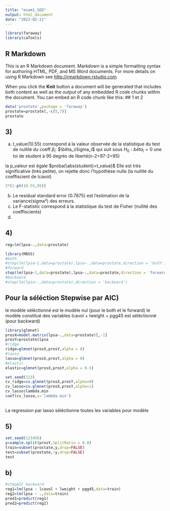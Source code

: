 ```yaml
---
title: "exam1_SED"
output: html_document
date: "2023-02-21"
---
```


```r
library(faraway)
library(caTools)
```

## R Markdown

This is an R Markdown document. Markdown is a simple formatting syntax for authoring HTML, PDF, and MS Word documents. For more details on using R Markdown see <http://rmarkdown.rstudio.com>.

When you click the **Knit** button a document will be generated that includes both content as well as the output of any embedded R code chunks within the document. You can embed an R code chunk like this:
## 1 et 2
```r
data('prostate',package = 'faraway')
prostate=prostate[,-c(5,7)]
prostate
```

## 3)
a)
t_value(10.55) correspond à la valeur observée de la statistique du test de nullité du coeff $\beta_i$: $\bêta_i/ŝigma_i$ qui suit sous $H_0: bêta_i=0$ une loi de student à 95 degrès de liberté(n-2=97-2=95)

la p_valeur est égale $proba(\abs(student)>t_value)$
Elle est très significative (très petite), on rejette donc l'hypothèse nulle 
(la nullité du coeffiscient de lcavol)
```r
2*(1-pt(10.55,95))
```

b)
Le residual standard error (0.7875) est l'estimation de la variance(sigma²) des erreurs.
c)
Le F-statistic correspond à la statistique du test de Fisher (nullité des coeffiscients)
d)

## 4)
```r
reg=lm(lpsa~.,data=prostate)

library(MASS)
#both
#step(lm(lpsa~1,data=prostate),lpsa~.,data=prostate,direction = 'both')
#forward
step(lm(lpsa~1,data=prostate),lpsa~.,data=prostate,direction = 'forward')
#backward
#step(lm(lpsa~.,data=prostate),direction = 'backward')
```
## Pour la séléction Stepwise par AIC)
le modèle séléctionné est le modèle nul (pour le both et le forward)
le modèle constitué des variables lcavol + lweight + pgg45 est séléctionné (pour backward)
```r
library(glmnet)
prosX=model.matrix(lpsa~.,data=prostate)[,-1]
prosY=prostate$lpsa
#ridge
ridge=glmnet(prosX,prosY,alpha = 0)
#lasso
lasso=glmnet(prosX,prosY,alpha = 0)
#elastic
elastic=glmnet(prosX,prosY,alpha = 0.5)

```

```r
set.seed(123)
cv_ridge=cv.glmnet(prosX,prosY,alpha=0)
cv_lasso=cv.glmnet(prosX,prosY,alpha=1)
cv_lasso$lambda.min
coef(cv_lasso,s='lambda.min')

```
##
La regression par lasso séléctionne toutes les variables pour modèle

## 5)
```r
set.seed(123456)
y=sample.split(prosY,SplitRatio = 0.8)
train=subset(prostate,y,drop=FALSE)
test=subset(prostate,!y,drop=FALSE)
test
```
## b)
```r
#stepAIC backward
reg1=lm(lpsa ~ lcavol + lweight + pgg45,data=train)
reg2=lm(lpsa ~ .,data=train)
pred1=predict(reg1)
pred2=predict(reg2)
```

